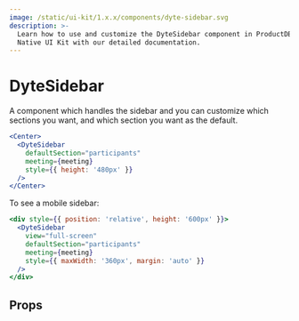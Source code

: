 ```yaml
---
image: /static/ui-kit/1.x.x/components/dyte-sidebar.svg
description: >-
  Learn how to use and customize the DyteSidebar component in ProductDB's React
  Native UI Kit with our detailed documentation.
---
```


# DyteSidebar

A component which handles the sidebar and you can customize which sections you
want, and which section you want as the default.

```jsx
<Center>
  <DyteSidebar
    defaultSection="participants"
    meeting={meeting}
    style={{ height: '480px' }}
  />
</Center>
```

To see a mobile sidebar:

```jsx
<div style={{ position: 'relative', height: '600px' }}>
  <DyteSidebar
    view="full-screen"
    defaultSection="participants"
    meeting={meeting}
    style={{ maxWidth: '360px', margin: 'auto' }}
  />
</div>
```

## Props

<PropsTable of="dyte-sidebar" />

<head>
  <title>React Native UI Kit DyteSidebar</title>
</head>
